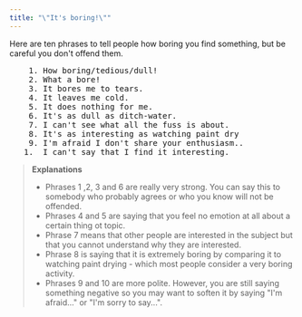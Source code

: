 ```yaml
---
title: "\"It's boring!\""
---
```


Here are ten phrases to tell people how boring you find something, but be careful you don't offend them.

<pre className="text-xl font-semibold font-sans leading-3">
    1. How boring/tedious/dull!
    2. What a bore!
    3. It bores me to tears.
    4. It leaves me cold.
    5. It does nothing for me.
    6. It's as dull as ditch-water.
    7. I can't see what all the fuss is about.
    8. It's as interesting as watching paint dry
    9. I'm afraid I don't share your enthusiasm..
   1.  I can't say that I find it interesting.
</pre>

> __Explanations__
> - Phrases 1 ,2, 3 and 6 are really very strong. You can say this to somebody who probably agrees or who you know will not be offended.
> - Phrases 4 and 5 are saying that you feel no emotion at all about a certain thing ot topic.
> - Phrase 7 means that other people are interested in the subject but that you cannot understand why they are interested.
> - Phrase 8 is saying that it is extremely boring by comparing it to watching paint drying - which most people consider a very boring activity.
> - Phrases 9 and 10 are more polite. However, you are still saying something negative so you may want to soften it by saying "I'm afraid..." or "I'm sorry to say...".

